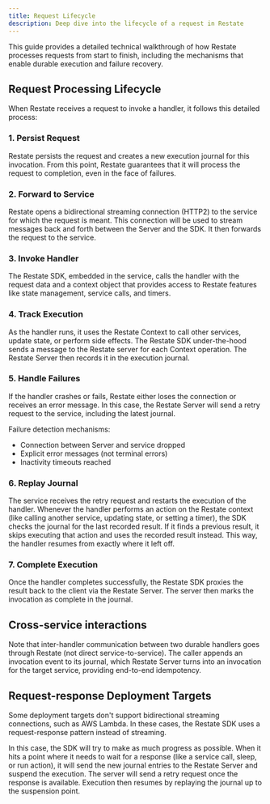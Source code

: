 ```yaml
---
title: Request Lifecycle
description: Deep dive into the lifecycle of a request in Restate
---
```


This guide provides a detailed technical walkthrough of how Restate processes requests from start to finish, including the mechanisms that enable durable execution and failure recovery.

## Request Processing Lifecycle

When Restate receives a request to invoke a handler, it follows this detailed process:

### 1. Persist Request

Restate persists the request and creates a new execution journal for this invocation. From this point, Restate guarantees that it will process the request to completion, even in the face of failures.

### 2. Forward to Service

Restate opens a bidirectional streaming connection (HTTP2) to the service for which the request is meant. This connection will be used to stream messages back and forth between the Server and the SDK. It then forwards the request to the service.

### 3. Invoke Handler

The Restate SDK, embedded in the service, calls the handler with the request data and a context object that provides access to Restate features like state management, service calls, and timers.

### 4. Track Execution

As the handler runs, it uses the Restate Context to call other services, update state, or perform side effects. The Restate SDK under-the-hood sends a message to the Restate server for each Context operation. The Restate Server then records it in the execution journal.

### 5. Handle Failures

If the handler crashes or fails, Restate either loses the connection or receives an error message. In this case, the Restate Server will send a retry request to the service, including the latest journal.

Failure detection mechanisms:
- Connection between Server and service dropped
- Explicit error messages (not terminal errors)
- Inactivity timeouts reached

### 6. Replay Journal

The service receives the retry request and restarts the execution of the handler. Whenever the handler performs an action on the Restate context (like calling another service, updating state, or setting a timer), the SDK checks the journal for the last recorded result. If it finds a previous result, it skips executing that action and uses the recorded result instead. This way, the handler resumes from exactly where it left off.

### 7. Complete Execution

Once the handler completes successfully, the Restate SDK proxies the result back to the client via the Restate Server. The server then marks the invocation as complete in the journal.

## Cross-service interactions
Note that inter-handler communication between two durable handlers goes through Restate (not direct service-to-service). The caller appends an invocation event to its journal, which Restate Server turns into an invocation for the target service, providing end-to-end idempotency.

## Request-response Deployment Targets

Some deployment targets don't support bidirectional streaming connections, such as AWS Lambda. In these cases, the Restate SDK uses a request-response pattern instead of streaming.

In this case, the SDK will try to make as much progress as possible.
When it hits a point where it needs to wait for a response (like a service call, sleep, or run action), it will send the new journal entries to the Restate Server and suspend the execution.
The server will send a retry request once the response is available.
Execution then resumes by replaying the journal up to the suspension point.

